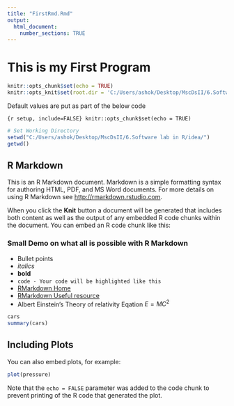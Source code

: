 ```yaml
---
title: "FirstRmd.Rmd"
output: 
  html_document: 
    number_sections: TRUE
---
```


# This is my First Program

```r
knitr::opts_chunk$set(echo = TRUE)
knitr::opts_knit$set(root.dir = 'C:/Users/ashok/Desktop/MscDsII/6.Software lab in R/idea/')
```

Default values are put as part of the below code

`{r setup, include=FALSE}
knitr::opts_chunk$set(echo = TRUE)
`


```r
# Set Working Directory
setwd("C:/Users/ashok/Desktop/MscDsII/6.Software lab in R/idea/")
getwd()

```



## R Markdown

This is an R Markdown document. Markdown is a simple formatting syntax for authoring HTML, PDF, and MS Word documents. For more details on using R Markdown see <http://rmarkdown.rstudio.com>.

When you click the **Knit** button a document will be generated that includes both content as well as the output of any embedded R code chunks within the document. You can embed an R code chunk like this:

### Small Demo on what all is possible with R Markdown
- Bullet points
- *italics*
- **bold**
- `code - Your code will be highlighted like this`
- [RMarkdown Home](rmarkdown.rstudio.com)
- [RMarkdown Useful resource](https://holtzy.github.io/Pimp-my-rmd/)
- Albert Einstein's Theory of relativity Eqation $E = MC^{2}$

```r
cars
summary(cars)
```

## Including Plots

You can also embed plots, for example:

```r
plot(pressure)
```

Note that the `echo = FALSE` parameter was added to the code chunk to prevent printing of the R code that generated the plot.
